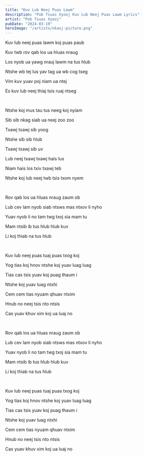 ```yaml
---
title: "Kuv Lub Neej Puas Lawm"
description: "Pob Tsuas Xyooj Kuv Lub Neej Puas Lawm Lyrics"
artist: "Pob Tsuas Xyooj"
pubDate: "2024-03-19"
heroImage: "/artists/nkauj-picture.png"
---
```


Kuv lub neej puas lawm koj puas paub

Kuv twb rov qab los ua hluas nraug

Los nyob ua yawg nrauj lawm na tus hlub

Ntshe wb tej lus yav tag ua wb cog tseg

Vim kuv yuav poj niam ua ntej

Es kuv lub neej thiaj tsis ruaj ntseg

<br />

Ntshe koj mus tau tus neeg koj nyiam

Sib sib nkag siab ua neej zoo zoo

Txawj txawj sib yoog

Ntshe sib sib hlub

Txawj txawj sib uv

Lub neej txawj txawj hais lus

Niam hais los txiv txawj teb

Ntshe koj lub neej twb tsis txom nyem

<br />

Rov qab los ua hluas nraug zaum ob

Lub cev lam nyob siab ntsws mas ntxov li nyho

Yuav nyob li no tam twg txoj sia mam tu

Mam ntsib ib tus hlub hlub kuv

Li koj thiab na tus hlub

<br />

Kuv lub neej puas tuaj puas txog koj

Yog tias koj hnov ntshe koj yuav luag luag

Tias cas tsis yuav koj puag thaum i

Ntshe koj yuav luag ntxhi

Cem cem tias nyuam qhuav ntxim

Hnub no neej tsis nto ntsis

Cas yuav khuv xim koj ua luaj no

<br />

Rov qab los ua hluas nraug zaum ob

Lub cev lam nyob siab ntsws mas ntxov li nyho

Yuav nyob li no tam twg txoj sia mam tu

Mam ntsib ib tus hlub hlub kuv

Li koj thiab na tus hlub

<br />

Kuv lub neej puas tuaj puas txog koj

Yog tias koj hnov ntshe koj yuav luag luag

Tias cas tsis yuav koj puag thaum i

Ntshe koj yuav luag ntxhi

Cem cem tias nyuam qhuav ntxim

Hnub no neej tsis nto ntsis

Cas yuav khuv xim koj ua luaj no
